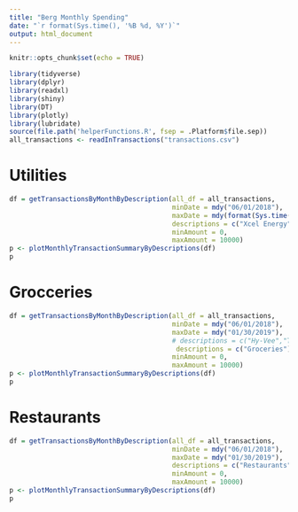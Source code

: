 ---
title: "Berg Monthly Spending"
date: "`r format(Sys.time(), '%B %d, %Y')`"
output: html_document
---

```{r setup, include=FALSE}
knitr::opts_chunk$set(echo = TRUE)
```

```{r echo=FALSE, message=FALSE,warning=FALSE}
library(tidyverse)
library(dplyr)
library(readxl)
library(shiny)
library(DT)
library(plotly)
library(lubridate)
source(file.path('helperFunctions.R', fsep = .Platform$file.sep))
all_transactions <- readInTransactions("transactions.csv")
```

# Utilities
```{r echo=FALSE, fig.width=12}
df = getTransactionsByMonthByDescription(all_df = all_transactions,
                                         minDate = mdy("06/01/2018"),
                                         maxDate = mdy(format(Sys.time(), '%B %d, %Y')),
                                         descriptions = c("Xcel Energy","City of Woodbury","Comcast"),
                                         minAmount = 0,
                                         maxAmount = 10000)
p <- plotMonthlyTransactionSummaryByDescriptions(df)
p
```

# Grocceries
```{r echo=FALSE, fig.width=12}
df = getTransactionsByMonthByDescription(all_df = all_transactions,
                                         minDate = mdy("06/01/2018"),
                                         maxDate = mdy("01/30/2019"),
                                         # descriptions = c("Hy-Vee","Trader Joe's","Costco","Kowalski's"),
                                          descriptions = c("Groceries"),
                                         minAmount = 0,
                                         maxAmount = 10000)
p <- plotMonthlyTransactionSummaryByDescriptions(df)
p
```

# Restaurants
```{r echo=FALSE, fig.width=12}
df = getTransactionsByMonthByDescription(all_df = all_transactions,
                                         minDate = mdy("06/01/2018"),
                                         maxDate = mdy("01/30/2019"),
                                         descriptions = c("Restaurants"),
                                         minAmount = 0,
                                         maxAmount = 10000)
p <- plotMonthlyTransactionSummaryByDescriptions(df)
p
```

